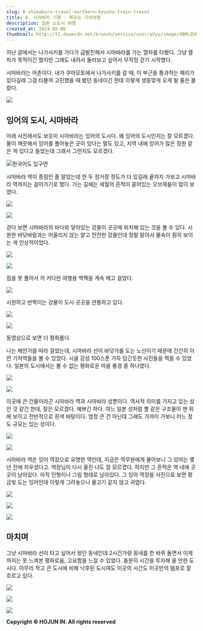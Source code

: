 ```yaml
---
slug: 8-shimabara-travel-northern-kyushu-train-travel
title: 8. 시마바라 기행 - 북규슈 기차여행
description: 일본 소도시 여행
created_at: 2024-05-06
thumbnail: http://t1.daumcdn.net/brunch/service/user/aVyy/image/48McZUOg93kV56_8C8JcfozXLjY.HEIC
---
```


지난 글에서는 나가사키를 가다가 급발진해서 시마바라를 가는 열차를 타봤다. 그냥 열차가 목적이긴 했지만 그래도 내려서 둘러보고 싶어서 무작정
걷기 시작했다.

시마바라는 어촌이다. 내가 쿠마모토에서 나가사키를 갈 때, 이 부근을 통과하는 페리가 있다길래 그걸 타볼까 고민했을 때 봤던 동네이긴 한데
이렇게 생뚱맞게 오게 될 줄은 몰랐다.

![](http://t1.daumcdn.net/brunch/service/user/aVyy/image/gE2l3iCIBgGknHXqXZcoj3O5QNM.jpeg)

## **잉어의 도시, 시마바라**

아래 사진에서도 보듯이 시마바라는 잉어의 도시다. 왜 잉어의 도시인지는 잘 모르겠다. 물이 깨끗해서 잉어를 풀어놓은 곳이 있다는 말도 있고,
지역 내에 잉어가 많은 정원 같은 게 있다고 들었는데 그래서 그런지도 모르겠다.

![](http://t1.daumcdn.net/brunch/service/user/aVyy/image/vRZrcxrNLbURAHzCRnoANXPTcS8.HEIC)한국어도
있구먼

시마바라 역이 종점인 줄 알았는데 한 두 정거장 정도가 더 있길래 끝까지 가보고 시마바라 역까지는 걸어가기로 했다. 가는 길에는 세월의
흔적이 묻어있는 오브제들이 많이 보였다.

![](http://t1.daumcdn.net/brunch/service/user/aVyy/image/VQemyDWKO-SuUqEIA1jlBuwhLdc.HEIC)

![](http://t1.daumcdn.net/brunch/service/user/aVyy/image/VNKMkgDuFhNqwD3hSGguN6hmPwA.HEIC)

걷다 보면 시마바라의 바다와 닿아있는 강들이 곳곳에 위치해 있는 것을 볼 수 있다. 시원한 바닷바람과는 어울리지 않는 얕고 잔잔한 강물인데
정말 맑아서 물속이 훤히 보이는 게 인상적이었다.

![](http://t1.daumcdn.net/brunch/service/user/aVyy/image/zHdCUUqaQFkOvl-M5MIDYeFFGGE.HEIC)

![](http://t1.daumcdn.net/brunch/service/user/aVyy/image/EgV0inXkPpCUCX2-L9Eza3xPE5I.HEIC)

짐을 못 풀어서 저 커다란 여행용 백팩을 계속 메고 걸었다.

![](http://t1.daumcdn.net/brunch/service/user/aVyy/image/Av7q-2dWHyuDYLT101rRP0cAKxI.HEIC)

시원하고 반짝이는 강물이 도시 곳곳을 관통하고 있다.

![](http://t1.daumcdn.net/brunch/service/user/aVyy/image/0iavPeZEExNopY5lB7Ob_otVtqk.HEIC)

![](http://t1.daumcdn.net/brunch/service/user/aVyy/image/7DgC2OjERTtmOX_K_Q28MQN1m74.HEIC)

동영상으로 보면 더 평화롭다.

나는 해안가를 따라 걸었는데, 시마바라 선이 바닷가를 도는 노선이기 때문에 간간히 이런 기차역들을 볼 수 있었다. 시골 감성 100스푼 가득
담긴듯한 사진들을 찍을 수 있었다. 일본의 도시에서는 볼 수 없는 평화로운 마을 풍경 중 하나였다.

![](http://t1.daumcdn.net/brunch/service/user/aVyy/image/PT-KE2ETyYybVCgcrytT8Y8WRa0.HEIC)

![](http://t1.daumcdn.net/brunch/service/user/aVyy/image/ZlHN2_07WEIHzej1CWxhG7IAZFE.HEIC)

이곳에 큰 건물이라곤 시마바라 역과 시마바라 성뿐이다. 역사적 의미를 가지고 있는 성인 것 같긴 한데, 잘은 모르겠다. 예쁘긴 하다. 여느
일본 성처럼 뿔 같은 구조물이 맨 위에 보이고 전반적으로 흰색 바탕이다. 엄청 큰 건 아닌데 그래도 가까이 가보니 어느 정도 규모는 있는
성이다.

![](http://t1.daumcdn.net/brunch/service/user/aVyy/image/38Fk8dhlZa3d4QQUxKFtechAncI.HEIC)

![](http://t1.daumcdn.net/brunch/service/user/aVyy/image/6iy5S46wBSIKSyFQExEvm046NpI.HEIC)

시마바라 역은 잉어 역장으로 유명한 역인데, 지금은 역무원에게 물어보니 그 잉어는 몇 년 전에 치우셨다고. 역장님이 다시 올진 나도 잘
모르겠다. 하지만 그 흔적은 역 내에 곳곳이 남아있다. 아직 인형이나 그림 형태로 남아있다. 그 잉어 역장을 사진으로 보면 황금빛 도는
잉어인데 이렇게 그려놓으니 물고기 같지 않고 귀엽다.

![](http://t1.daumcdn.net/brunch/service/user/aVyy/image/ju9v1_WQdtaXodgvwBjSG5gQrzY.heic)

![](http://t1.daumcdn.net/brunch/service/user/aVyy/image/JKXQLUTARvJHrZUJABvk8C5ITuk.heic)

![](http://t1.daumcdn.net/brunch/service/user/aVyy/image/fm15BtsUzR57P8lPayHEosqI3tw.HEIC)

## **마치며**

그냥 시마바라 선이 타고 싶어서 왔던 동네인데 2시간가량 동네를 한 바퀴 돌면서 이제까지는 못 느껴본 평화로움, 고요함을 느낄 수 있었다.
충분히 시간을 투자해 올 만한 도시다. 아무리 작고 큰 도시에 비해 낙후된 도시여도 이곳의 시간도 이곳만의 템포로 잘 흐르고 있다.

![](http://t1.daumcdn.net/brunch/service/user/aVyy/image/iq6V3ONLQy3voKuREPjhCL3IaDI.HEIC)

![](http://t1.daumcdn.net/brunch/service/user/aVyy/image/UQwShGQiEUSACHmueBYWRCkcSmE.HEIC)

![](http://t1.daumcdn.net/brunch/service/user/aVyy/image/78nB-j7Eh5AMUMn7_AniNzvLZpQ.HEIC)


**Copyright © HOJUN IN. All rights reserved**